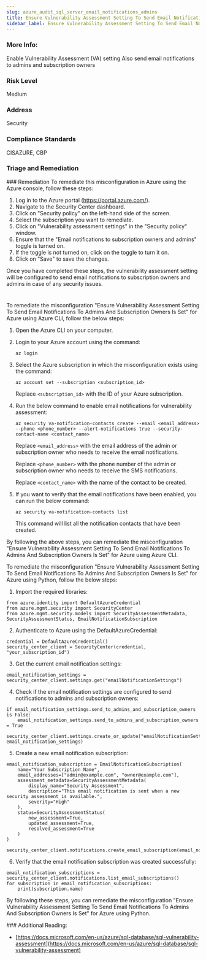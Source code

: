 ```yaml
---
slug: azure_audit_sql_server_email_notifications_admins
title: Ensure Vulnerability Assessment Setting To Send Email Notifications To Admins And Subscription Owners Is Set
sidebar_label: Ensure Vulnerability Assessment Setting To Send Email Notifications To Admins And Subscription Owners Is Set
---
```


### More Info:

Enable Vulnerability Assessment (VA) setting Also send email notifications to admins and subscription owners

### Risk Level

Medium

### Address

Security

### Compliance Standards

CISAZURE, CBP


### Triage and Remediation
<Tabs>
<Tab title='Remediation'>
### Remediation

<AccordionGroup>
<Accordion title='Using Console' defaultOpen='true'>
To remediate this misconfiguration in Azure using the Azure console, follow these steps:

1. Log in to the Azure portal (https://portal.azure.com/).
2. Navigate to the Security Center dashboard.
3. Click on "Security policy" on the left-hand side of the screen.
4. Select the subscription you want to remediate.
5. Click on "Vulnerability assessment settings" in the "Security policy" window.
6. Ensure that the "Email notifications to subscription owners and admins" toggle is turned on.
7. If the toggle is not turned on, click on the toggle to turn it on.
8. Click on "Save" to save the changes.

Once you have completed these steps, the vulnerability assessment setting will be configured to send email notifications to subscription owners and admins in case of any security issues.

#
</Accordion>

<Accordion title='Using CLI'>
To remediate the misconfiguration "Ensure Vulnerability Assessment Setting To Send Email Notifications To Admins And Subscription Owners Is Set" for Azure using Azure CLI, follow the below steps:

1. Open the Azure CLI on your computer.

2. Login to your Azure account using the command:

   `az login`

3. Select the Azure subscription in which the misconfiguration exists using the command:

   `az account set --subscription <subscription_id>`

   Replace `<subscription_id>` with the ID of your Azure subscription.

4. Run the below command to enable email notifications for vulnerability assessment:

   `az security va-notification-contacts create --email <email_address> --phone <phone_number> --alert-notifications true --security-contact-name <contact_name>`

   Replace `<email_address>` with the email address of the admin or subscription owner who needs to receive the email notifications.

   Replace `<phone_number>` with the phone number of the admin or subscription owner who needs to receive the SMS notifications.

   Replace `<contact_name>` with the name of the contact to be created.

5. If you want to verify that the email notifications have been enabled, you can run the below command:

   `az security va-notification-contacts list`

   This command will list all the notification contacts that have been created.

By following the above steps, you can remediate the misconfiguration "Ensure Vulnerability Assessment Setting To Send Email Notifications To Admins And Subscription Owners Is Set" for Azure using Azure CLI.
</Accordion>

<Accordion title='Using Python'>
To remediate the misconfiguration "Ensure Vulnerability Assessment Setting To Send Email Notifications To Admins And Subscription Owners Is Set" for Azure using Python, follow the below steps:

1. Import the required libraries:

```
from azure.identity import DefaultAzureCredential
from azure.mgmt.security import SecurityCenter
from azure.mgmt.security.models import SecurityAssessmentMetadata, SecurityAssessmentStatus, EmailNotificationSubscription
```

2. Authenticate to Azure using the DefaultAzureCredential:

```
credential = DefaultAzureCredential()
security_center_client = SecurityCenter(credential, "your_subscription_id")
```

3. Get the current email notification settings:

```
email_notification_settings = security_center_client.settings.get("emailNotificationSettings")
```

4. Check if the email notification settings are configured to send notifications to admins and subscription owners:

```
if email_notification_settings.send_to_admins_and_subscription_owners is False:
    email_notification_settings.send_to_admins_and_subscription_owners = True
    security_center_client.settings.create_or_update("emailNotificationSettings", email_notification_settings)
```

5. Create a new email notification subscription:

```
email_notification_subscription = EmailNotificationSubscription(
    name="Your Subscription Name",
    email_addresses=["admin@example.com", "owner@example.com"],
    assessment_metadata=SecurityAssessmentMetadata(
        display_name="Security Assessment",
        description="This email notification is sent when a new security assessment is available.",
        severity="High"
    ),
    status=SecurityAssessmentStatus(
        new_assessment=True,
        updated_assessment=True,
        resolved_assessment=True
    )
)

security_center_client.notifications.create_email_subscription(email_notification_subscription)
```

6. Verify that the email notification subscription was created successfully:

```
email_notification_subscriptions = security_center_client.notifications.list_email_subscriptions()
for subscription in email_notification_subscriptions:
    print(subscription.name)
```

By following these steps, you can remediate the misconfiguration "Ensure Vulnerability Assessment Setting To Send Email Notifications To Admins And Subscription Owners Is Set" for Azure using Python.
</Accordion>

</AccordionGroup>
</Tab>
</Tabs>
### Additional Reading:

- [https://docs.microsoft.com/en-us/azure/sql-database/sql-vulnerability-assessment](https://docs.microsoft.com/en-us/azure/sql-database/sql-vulnerability-assessment) 

